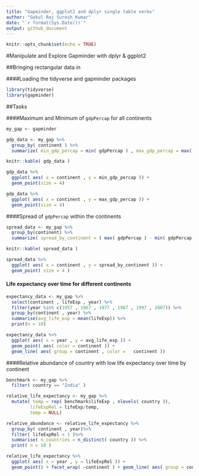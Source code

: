 ```yaml
---
title: "Gapminder, ggplot2 and dplyr single table verbs"
author: "Gokul Raj Suresh Kumar"
date: "`r format(Sys.Date())`"
output: github_document
---
```


```r
knitr::opts_chunk$set(echo = TRUE)
```

#Manipulate and Explore Gapminder with dplyr & ggplot2

##Bringing rectangular data in

####Loading the tidyverse and gapminder packages 

```r
library(tidyverse)
library(gapminder)
```

##Tasks

####Maximum and Minimum of `gdpPercap` for all continents

```r
my_gap <- gapminder

gdp_data <- my_gap %>% 
  group_by( continent ) %>% 
  summarize( min_gdp_percap = min( gdpPercap ) , max_gdp_percap = max( gdpPercap ))

knitr::kable( gdp_data )
```

```r
gdp_data %>%
  ggplot( aes( x = continent , y = min_gdp_percap )) + 
  geom_point(size = 4)

gdp_data %>%
  ggplot( aes( x = continent , y = max_gdp_percap )) + 
  geom_point(size = 4)
```

####Spread of `gdpPercap` within the continents

```r
spread_data <- my_gap %>%
  group_by(continent) %>% 
  summarize( spread_by_continent = ( max( gdpPercap ) - min( gdpPercap )))

knitr::kable( spread_data )
```

```r
spread_data %>%
  ggplot( aes( x = continent , y = spread_by_continent )) + 
  geom_point( size = 4 )
```


#### Life expectancy over time for different continents

```r
expectancy_data <- my_gap %>%
  select(continent , lifeExp , year) %>%
  filter(year %in% c(1957 , 1967 , 1977 , 1987 , 1997 , 2007)) %>% 
  group_by(continent , year) %>% 
  summarise(avg_life_exp = mean(lifeExp)) %>% 
  print(n = 10)
```

```r
expectancy_data %>%
  ggplot( aes( x = year , y = avg_life_exp )) + 
  geom_point( aes( color = continent )) + 
  geom_line( aes( group = continent , color =   continent ))
```

####Relative abundance of country with low life expectancy over time by continent

```r
benchmark <- my_gap %>% 
  filter( country == "India" )

relative_life_expectancy <- my_gap %>% 
  mutate( temp = rep( benchmark$lifeExp , nlevels( country )), 
         lifeExpRel = lifeExp/temp, 
         temp = NULL)

relative_abundance <- relative_life_expectancy %>%
  group_by( continent , year)%>% 
  filter( lifeExpRel < 1 )%>% 
  summarise( n_countries = n_distinct( country )) %>% 
  print( n = 10 )
```

```r
relative_life_expectancy %>%
  ggplot( aes( x = year , y = lifeExpRel )) + 
  geom_point() + facet_wrap( ~continent ) + geom_line( aes( group = country ))
```




